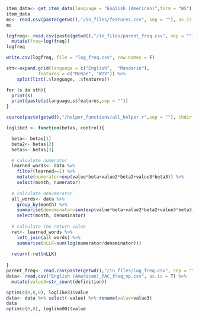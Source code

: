 ```r
item_data<- get_item_data(language = "English (American)",form = "WS") %>% filter(lexical_class=="nouns")
item_data
mc<- read.csv(paste(getwd(),"/in_files/features.csv", sep = ""), as.is = T) %>% filter(Concept=="alligator") %>% select(Concept, Feature)
mc
```

```r
logfreq<- read.csv(paste(getwd(),"/in_files/parent_freq.csv", sep = ""), as.is = T) %>%
  mutate(freq=log(freq))
logfreq

write.csv(logfreq, file = "log_freq.csv", row.names = F)
```


```r
sth<-expand.grid(language = c("English",  "Mandarin"), 
			features = c("McRae", "W2V")) %>%
	split(list(.$language, .$features)) 

for (s in sth){
  print(s)
  print(paste(s$language,s$features,sep = ""))
}
```

```r
source(paste(getwd(),"/helper_functions/all_helper.r",sep = ""), chdir = T)

loglike3 <- function(betas, control){

  beta<- betas[1]
  beta2<- betas[2]
  beta3<- betas[3]

  # calculate numerator
  learned_words<- data %>%
    filter(learned==1) %>%
    mutate(numerator=exp(value*beta+value2*beta2+value3*beta3)) %>%
    select(month, numerator)
  
  # calculate denumerator
  all_words<- data %>%
    group_by(month) %>%
    summarise(denominator=sum(exp(value*beta+value2*beta2+value3*beta3))) %>%
    select(month, denominator)
  
  # calculate the return value
  ret<- learned_words %>%
    left_join(all_words) %>%
    summarise(nLLK=sum(log(numerator/denominator)))
  
  return(-ret$nLLK)
  
}
parent_freq<- read.csv(paste(getwd(),"/in_files/log_freq.csv", sep = ""), as.is = T)
data<- read.csv("English (American)_PAC_freq_np.csv", as.is = T) %>% 
  mutate(value3=str_count(definition))

optim(c(0,0,0), loglike3)$value
data<- data %>% select(-value) %>% rename(value=value3)
data
optim(c(0,0), loglike00)$value

```

